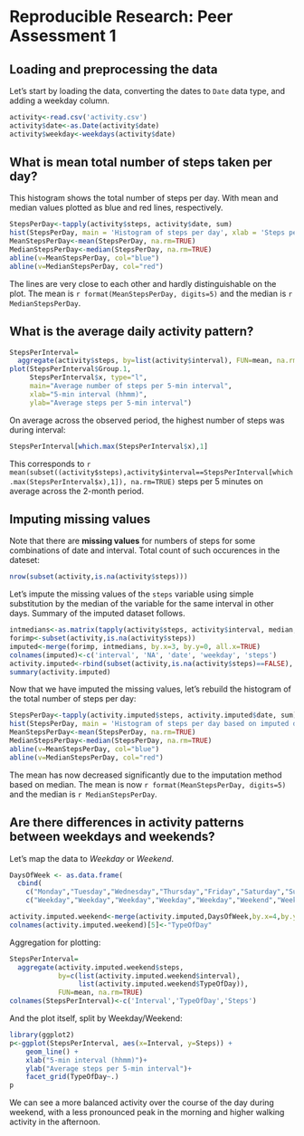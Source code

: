 # Reproducible Research: Peer Assessment 1

## Loading and preprocessing the data
Let's start by loading the data, converting the dates to `Date` data type, and adding a weekday column.

```r
activity<-read.csv('activity.csv')
activity$date<-as.Date(activity$date)
activity$weekday<-weekdays(activity$date)
```

## What is mean total number of steps taken per day?

This histogram shows the total number of steps per day. With mean and median values plotted as blue and red lines, respectively.

```r
StepsPerDay<-tapply(activity$steps, activity$date, sum)
hist(StepsPerDay, main = 'Histogram of steps per day', xlab = 'Steps per day')
MeanStepsPerDay<-mean(StepsPerDay, na.rm=TRUE)
MedianStepsPerDay<-median(StepsPerDay, na.rm=TRUE)
abline(v=MeanStepsPerDay, col="blue")
abline(v=MedianStepsPerDay, col="red")
```

The lines are very close to each other and hardly distinguishable on the plot. The mean is `r format(MeanStepsPerDay, digits=5)` and the median is `r MedianStepsPerDay`.

## What is the average daily activity pattern?

``` r
StepsPerInterval=
  aggregate(activity$steps, by=list(activity$interval), FUN=mean, na.rm=TRUE)
plot(StepsPerInterval$Group.1,
     StepsPerInterval$x, type="l", 
     main="Average number of steps per 5-min interval", 
     xlab="5-min interval (hhmm)", 
     ylab="Average steps per 5-min interval")
```

On average across the observed period, the highest number of steps was during interval:  

``` r
StepsPerInterval[which.max(StepsPerInterval$x),1]
```
This corresponds to `r mean(subset((activity$steps),activity$interval==StepsPerInterval[which.max(StepsPerInterval$x),1]), na.rm=TRUE)` steps per 5 minutes on average across the 2-month period.

## Imputing missing values
Note that there are **missing values** for numbers of steps for some combinations of date and interval. Total count of such occurences in the dateset:
``` r
nrow(subset(activity,is.na(activity$steps)))
```

Let's impute the missing values of the `steps` variable using simple substitution by the median of the variable for the same interval in other days. Summary of the imputed dataset follows.

``` r
intmedians<-as.matrix(tapply(activity$steps, activity$interval, median, na.rm=TRUE))
forimp<-subset(activity,is.na(activity$steps))
imputed<-merge(forimp, intmedians, by.x=3, by.y=0, all.x=TRUE)
colnames(imputed)<-c('interval', 'NA', 'date', 'weekday', 'steps')
activity.imputed<-rbind(subset(activity,is.na(activity$steps)==FALSE), imputed[,c(5,3,1,4)])
summary(activity.imputed)
```


Now that we have imputed the missing values, let's rebuild the histogram of the total number of steps per day:

```r
StepsPerDay<-tapply(activity.imputed$steps, activity.imputed$date, sum)
hist(StepsPerDay, main = 'Histogram of steps per day based on imputed data', xlab = 'Steps per day')
MeanStepsPerDay<-mean(StepsPerDay, na.rm=TRUE)
MedianStepsPerDay<-median(StepsPerDay, na.rm=TRUE)
abline(v=MeanStepsPerDay, col="blue")
abline(v=MedianStepsPerDay, col="red")
```

The mean has now decreased significantly due to the imputation method based on median. The mean is now `r format(MeanStepsPerDay, digits=5)` and the median is `r MedianStepsPerDay`.

## Are there differences in activity patterns between weekdays and weekends?
Let's map the data to *Weekday* or *Weekend*. 
``` r
DaysOfWeek <- as.data.frame(
  cbind(
    c("Monday","Tuesday","Wednesday","Thursday","Friday","Saturday","Sunday"),
    c("Weekday","Weekday","Weekday","Weekday","Weekday","Weekend","Weekend")))

activity.imputed.weekend<-merge(activity.imputed,DaysOfWeek,by.x=4,by.y=1)
colnames(activity.imputed.weekend)[5]<-"TypeOfDay"
```

Aggregation for plotting:
``` r
StepsPerInterval=
  aggregate(activity.imputed.weekend$steps,
            by=c(list(activity.imputed.weekend$interval),
                 list(activity.imputed.weekend$TypeOfDay)),
            FUN=mean, na.rm=TRUE)
colnames(StepsPerInterval)<-c('Interval','TypeOfDay','Steps')
```

And the plot itself, split by Weekday/Weekend:
``` r
library(ggplot2)
p<-ggplot(StepsPerInterval, aes(x=Interval, y=Steps)) +
    geom_line() +
    xlab("5-min interval (hhmm)")+
    ylab("Average steps per 5-min interval")+
    facet_grid(TypeOfDay~.)
p
```

We can see a more balanced activity over the course of the day during weekend, with a less pronounced peak in the morning and higher walking activity in the afternoon.
